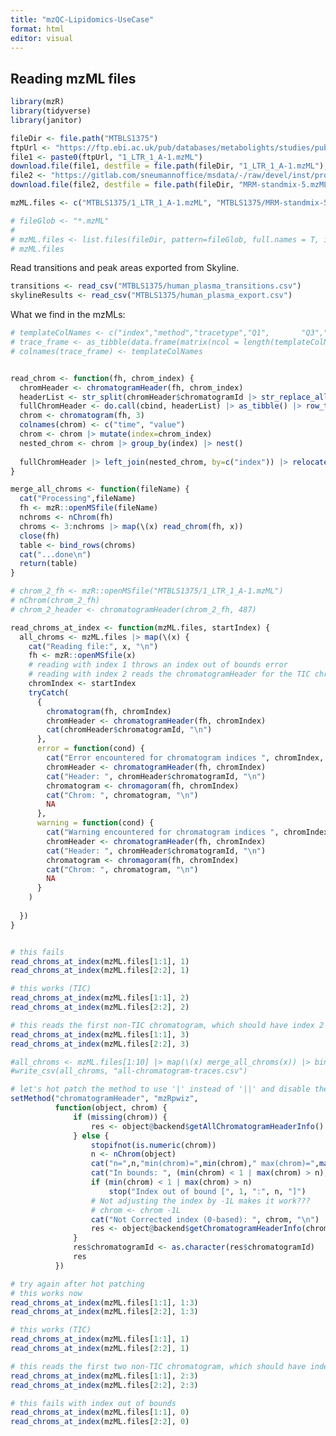 ```yaml
---
title: "mzQC-Lipidomics-UseCase"
format: html
editor: visual
---
```


## Reading mzML files

```r
library(mzR)
library(tidyverse)
library(janitor)
```

```r

fileDir <- file.path("MTBLS1375")
ftpUrl <- "https://ftp.ebi.ac.uk/pub/databases/metabolights/studies/public/MTBLS1375/FILES/"
file1 <- paste0(ftpUrl, "1_LTR_1_A-1.mzML")
download.file(file1, destfile = file.path(fileDir, "1_LTR_1_A-1.mzML"), method = "wget")
file2 <- "https://gitlab.com/sneumannoffice/msdata/-/raw/devel/inst/proteomics/MRM-standmix-5.mzML.gz?ref_type=heads"
download.file(file2, destfile = file.path(fileDir, "MRM-standmix-5.mzML.gz"), method = "wget")

mzML.files <- c("MTBLS1375/1_LTR_1_A-1.mzML", "MTBLS1375/MRM-standmix-5.mzML.gz")

# fileGlob <- "*.mzML"
# 
# mzML.files <- list.files(fileDir, pattern=fileGlob, full.names = T, include.dirs = T)
# mzML.files
```

Read transitions and peak areas exported from Skyline.

```r
transitions <- read_csv("MTBLS1375/human_plasma_transitions.csv")
skylineResults <- read_csv("MTBLS1375/human_plasma_export.csv")
```

What we find in the mzMLs:

```r
# templateColNames <- c("index","method","tracetype","Q1",       "Q3","start","end","trace","file")
# trace_frame <- as_tibble(data.frame(matrix(ncol = length(templateColNames), nrow = 0)))
# colnames(trace_frame) <- templateColNames


read_chrom <- function(fh, chrom_index) {
  chromHeader <- chromatogramHeader(fh, chrom_index)
  headerList <- str_split(chromHeader$chromatogramId |> str_replace_all("SRM", "method=SRM") |> str_replace_all("SIC","tracetype=SIC"), " ") |> unlist() |> str_split( "=")
  fullChromHeader <- do.call(cbind, headerList) |> as_tibble() |> row_to_names(row_number = 1) |> mutate(index=chrom_index, Q1=as.numeric(Q1), Q3=as.numeric(Q3), start=as.numeric(start), end=as.numeric(end)) |> cbind(chromHeader) |> select(-chromatogramId)
  chrom <- chromatogram(fh, 3)
  colnames(chrom) <- c("time", "value")
  chrom <- chrom |> mutate(index=chrom_index)
  nested_chrom <- chrom |> group_by(index) |> nest()
  
  fullChromHeader |> left_join(nested_chrom, by=c("index")) |> relocate(index) |> mutate(file=fileName(fh)) |> rename(trace=data)
}

merge_all_chroms <- function(fileName) {
  cat("Processing",fileName)
  fh <- mzR::openMSfile(fileName)
  nchroms <- nChrom(fh)
  chroms <- 3:nchroms |> map(\(x) read_chrom(fh, x))
  close(fh)
  table <- bind_rows(chroms)
  cat("...done\n")
  return(table)
}

# chrom_2_fh <- mzR::openMSfile("MTBLS1375/1_LTR_1_A-1.mzML")
# nChrom(chrom_2_fh)
# chrom_2_header <- chromatogramHeader(chrom_2_fh, 487)
```

```r
read_chroms_at_index <- function(mzML.files, startIndex) {
  all_chroms <- mzML.files |> map(\(x) {
    cat("Reading file:", x, "\n")
    fh <- mzR::openMSfile(x)
    # reading with index 1 throws an index out of bounds error
    # reading with index 2 reads the chromatogramHeader for the TIC chromatogram, which is the first chromatogram in the mzML files
    chromIndex <- startIndex
    tryCatch(
      {
        chromatogram(fh, chromIndex)
        chromHeader <- chromatogramHeader(fh, chromIndex)
        cat(chromHeader$chromatogramId, "\n")
      },
      error = function(cond) {
        cat("Error encountered for chromatogram indices ", chromIndex, "\n")
        chromHeader <- chromatogramHeader(fh, chromIndex)
        cat("Header: ", chromHeader$chromatogramId, "\n")
        chromatogram <- chromagoram(fh, chromIndex)
        cat("Chrom: ", chromatogram, "\n")
        NA
      },
      warning = function(cond) {
        cat("Warning encountered for chromatogram indices ", chromIndex, "\n")
        chromHeader <- chromatogramHeader(fh, chromIndex)
        cat("Header: ", chromHeader$chromatogramId, "\n")
        chromatogram <- chromagoram(fh, chromIndex)
        cat("Chrom: ", chromatogram, "\n")
        NA
      }
    )
    
  }) 
}


# this fails
read_chroms_at_index(mzML.files[1:1], 1)
read_chroms_at_index(mzML.files[2:2], 1)

# this works (TIC)
read_chroms_at_index(mzML.files[1:1], 2)
read_chroms_at_index(mzML.files[2:2], 2)

# this reads the first non-TIC chromatogram, which should have index 2
read_chroms_at_index(mzML.files[1:1], 3)
read_chroms_at_index(mzML.files[2:2], 3)

#all_chroms <- mzML.files[1:10] |> map(\(x) merge_all_chroms(x)) |> bind_rows()
#write_csv(all_chroms, "all-chromatogram-traces.csv")
```

```r
# let's hot patch the method to use '|' instead of '||' and disable the index correction to zero-based indexing
setMethod("chromatogramHeader", "mzRpwiz",
          function(object, chrom) {
              if (missing(chrom)) {
                  res <- object@backend$getAllChromatogramHeaderInfo()
              } else {
                  stopifnot(is.numeric(chrom))
                  n <- nChrom(object)
                  cat("n=",n,"min(chrom)=",min(chrom)," max(chrom)=",max(chrom), "\n")
                  cat("In bounds: ", (min(chrom) < 1 | max(chrom) > n), "\n")
                  if (min(chrom) < 1 | max(chrom) > n)
                      stop("Index out of bound [", 1, ":", n, "]")
                  # Not adjusting the index by -1L makes it work???
                  # chrom <- chrom -1L
                  cat("Not Corrected index (0-based): ", chrom, "\n")
                  res <- object@backend$getChromatogramHeaderInfo(chrom)
              }
              res$chromatogramId <- as.character(res$chromatogramId)
              res
          })
```

```r
# try again after hot patching
# this works now
read_chroms_at_index(mzML.files[1:1], 1:3)
read_chroms_at_index(mzML.files[2:2], 1:3)

# this works (TIC)
read_chroms_at_index(mzML.files[1:1], 1)
read_chroms_at_index(mzML.files[2:2], 1)

# this reads the first two non-TIC chromatogram, which should have index 2 and 3
read_chroms_at_index(mzML.files[1:1], 2:3)
read_chroms_at_index(mzML.files[2:2], 2:3)

# this fails with index out of bounds
read_chroms_at_index(mzML.files[1:1], 0)
read_chroms_at_index(mzML.files[2:2], 0)
```
